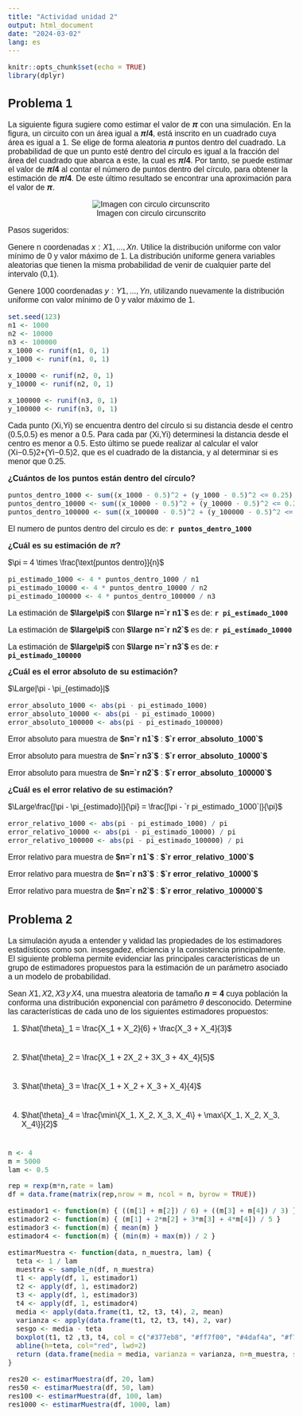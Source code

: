 ```yaml
---
title: "Actividad unidad 2"
output: html_document
date: "2024-03-02"
lang: es
---
```




<style type="text/css">
  body {
    font-size: 16px;
    font-family: Arial, sans-serif;
    margin-bottom: 20px;
  }
  li {
    margin-bottom: 40px;
  }
}
</style>
```r
knitr::opts_chunk$set(echo = TRUE)
library(dplyr)

```
## Problema 1
La siguiente figura sugiere como estimar el valor de **$\pi$** con una simulación. En la figura, un circuito con un área igual a **$\pi/4$**, está inscrito en un cuadrado cuya área es igual a 1. Se elige de forma aleatoria **$n$** puntos dentro del cuadrado. La probabilidad de que un punto esté dentro del círculo es igual a la fracción del área del cuadrado que abarca a este, la cual es **$\pi/4$**. Por tanto, se puede estimar el valor de **$\pi/4$** al contar el número de puntos dentro del círculo, para obtener la estimación de **$\pi/4$**. De este último resultado se encontrar una aproximación para el valor de **$\pi$**.

<div style="text-align: center">
![Imagen con circulo circunscrito](pi.png)
</div>


Pasos sugeridos:

Genere n coordenadas $x: X1, . . . , Xn$. Utilice la distribución uniforme con valor mínimo de 0 y valor máximo de 1. La distribución uniforme genera variables aleatorias que tienen la misma probabilidad de venir de cualquier parte del intervalo (0,1).

Genere 1000 coordenadas $y: Y1,...,Yn$, utilizando nuevamente la distribución uniforme con valor mínimo de 0 y valor máximo de 1.

```r
set.seed(123)
n1 <- 1000
n2 <- 10000
n3 <- 100000
x_1000 <- runif(n1, 0, 1)
y_1000 <- runif(n1, 0, 1)

x_10000 <- runif(n2, 0, 1)
y_10000 <- runif(n2, 0, 1)

x_100000 <- runif(n3, 0, 1)
y_100000 <- runif(n3, 0, 1)
```

Cada punto (Xi,Yi) se encuentra dentro del círculo si su distancia desde el centro (0.5,0.5) es menor a 0.5. Para cada par (Xi,Yi) determinesi la distancia desde el centro es menor a 0.5. Esto último se puede realizar al calcular el valor (Xi−0.5)2+(Yi−0.5)2, que es el cuadrado de la distancia, y al determinar si es menor que 0.25.

**¿Cuántos de los puntos están dentro del círculo?**
```r
puntos_dentro_1000 <- sum((x_1000 - 0.5)^2 + (y_1000 - 0.5)^2 <= 0.25)
puntos_dentro_10000 <- sum((x_10000 - 0.5)^2 + (y_10000 - 0.5)^2 <= 0.25)
puntos_dentro_100000 <- sum((x_100000 - 0.5)^2 + (y_100000 - 0.5)^2 <= 0.25)
```
El numero de puntos dentro del circulo es de: **`r puntos_dentro_1000`**

**¿Cuál es su estimación de $\pi$?**

$\pi = 4 \times \frac{\text{puntos dentro}}{n}$

```r
pi_estimado_1000 <- 4 * puntos_dentro_1000 / n1
pi_estimado_10000 <- 4 * puntos_dentro_10000 / n2
pi_estimado_100000 <- 4 * puntos_dentro_100000 / n3
```

La estimación de **$\large\pi$** con **$\large n=`r n1`$** es de: **`r pi_estimado_1000`**

La estimación de **$\large\pi$** con **$\large n=`r n2`$** es de: **`r pi_estimado_10000`**

La estimación de **$\large\pi$** con **$\large n=`r n3`$** es de: **`r pi_estimado_100000`**

**¿Cuál es el error absoluto de su estimación?**

$\Large|\pi - \pi_{estimado}|$

```r
error_absoluto_1000 <- abs(pi - pi_estimado_1000)
error_absoluto_10000 <- abs(pi - pi_estimado_10000)
error_absoluto_100000 <- abs(pi - pi_estimado_100000)
```

Error absoluto para muestra de **$n=`r n1`$** : **$`r error_absoluto_1000`$**

Error absoluto para muestra de **$n=`r n3`$** : **$`r error_absoluto_10000`$**

Error absoluto para muestra de **$n=`r n2`$** :  **$`r error_absoluto_100000`$**

**¿Cuál es el error relativo de su estimación?**

$\Large\frac{|\pi - \pi_{estimado}|}{\pi} = \frac{|\pi - `r pi_estimado_1000`|}{\pi}$

```r
error_relativo_1000 <- abs(pi - pi_estimado_1000) / pi
error_relativo_10000 <- abs(pi - pi_estimado_10000) / pi
error_relativo_100000 <- abs(pi - pi_estimado_100000) / pi
```

Error relativo para muestra de **$n=`r n1`$** : **$`r error_relativo_1000`$**

Error relativo para muestra de **$n=`r n3`$** : **$`r error_relativo_10000`$**

Error relativo para muestra de **$n=`r n2`$** :  **$`r error_relativo_100000`$**





## Problema 2

La simulación ayuda a entender y validad las propiedades de los estimadores estadísticos como son. insesgadez, eficiencia y la consistencia principalmente. El siguiente problema permite evidenciar las principales características de un grupo de estimadores propuestos para la estimación de un parámetro asociado a un modelo de probabilidad.

Sean $X1, X2, X3 \,y\, X4$, una muestra aleatoria de tamaño **$n=4$** cuya población la conforma una distribución exponencial con parámetro $\theta$ desconocido. Determine las características de cada uno de los siguientes estimadores propuestos:

1. $\hat{\theta}_1 = \frac{X_1 + X_2}{6} + \frac{X_3 + X_4}{3}$

1. $\hat{\theta}_2 = \frac{X_1 + 2X_2 + 3X_3 + 4X_4}{5}$

1. $\hat{\theta}_3 = \frac{X_1 + X_2 + X_3 + X_4}{4}$

1. $\hat{\theta}_4 = \frac{\min\{X_1, X_2, X_3, X_4\} + \max\{X_1, X_2, X_3, X_4\}}{2}$

```r
n <- 4
m = 5000
lam <- 0.5

rep = rexp(m*n,rate = lam)
df = data.frame(matrix(rep,nrow = m, ncol = n, byrow = TRUE))

estimador1 <- function(m) { ((m[1] + m[2]) / 6) + ((m[3] + m[4]) / 3) }
estimador2 <- function(m) { (m[1] + 2*m[2] + 3*m[3] + 4*m[4]) / 5 }
estimador3 <- function(m) { mean(m) }
estimador4 <- function(m) { (min(m) + max(m)) / 2 }

estimarMuestra <- function(data, n_muestra, lam) {
  teta <- 1 / lam
  muestra <- sample_n(df, n_muestra)
  t1 <- apply(df, 1, estimador1)
  t2 <- apply(df, 1, estimador2)
  t3 <- apply(df, 1, estimador3)
  t4 <- apply(df, 1, estimador4)
  media <- apply(data.frame(t1, t2, t3, t4), 2, mean)
  varianza <- apply(data.frame(t1, t2, t3, t4), 2, var)
  sesgo <- media - teta
  boxplot(t1, t2 ,t3, t4, col = c("#377eb8", "#ff7f00", "#4daf4a", "#f781bf"), main = paste("n = ", n_muestra))
  abline(h=teta, col="red", lwd=2)
  return (data.frame(media = media, varianza = varianza, n=n_muestra, sesgo=sesgo))
}

res20 <- estimarMuestra(df, 20, lam)
res50 <- estimarMuestra(df, 50, lam)
res100 <- estimarMuestra(df, 100, lam)
res1000 <- estimarMuestra(df, 1000, lam)

```





